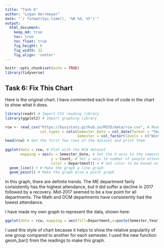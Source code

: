 ---
title: "Task 6"
author: "Logan Herrmeyer"
date: "`r format(Sys.time(), '%B %d, %Y')`"
output:
  html_document:  
    keep_md: true
    toc: true
    toc_float: true
    fig_height: 6
    fig_width: 12
    fig_align: 'center'
---

```{r, echo=FALSE, message = FALSE}
knitr::opts_chunk$set(echo = TRUE)
library(tidyverse)
```

## Task 6: Fix This Chart

Here is the original chart. I have commented each line of code in the chart to show what it does.
```{r, message = FALSE}
library(readr) # Import CSV reading library
library(ggplot2) # Import graphing library

rcw <- read_csv("https://byuistats.github.io/M335/data/rcw.csv", # Read the CSV from the internet
                col_types = cols(Semester_Date = col_date(format = "%m/%d/%y"), # Specify the date format for the date column
                                 Semester = col_factor(levels = c("Winter", "Spring", "Fall")))) # Give the semester column 3 options, Winter, Spring, and Fall
head(rcw) # Get the first few rows of the dataset and print them
 
ggplot(data = rcw, # Plot with the RCW dataset
       mapping = aes(x = Semester_Date, # Set the X axis to the semester
                     y = Count, # Set y axis to number of people attending
                     color = Department)) + # Set color to be based on department.
  geom_line() + # Make the graph a line graph
  geom_point() # Make the graph also a point graph
```

In this graph, there are definite trends. The ME department fairly consistently has the highest attendance, but it did suffer a decline in 2017 followed by a recovery. Mid-2017 seemed to be a low point for all departments. The Math and DCM departments have consistently had the lowest attendance.

I have made my own graph to represent the data, shown here:
```{r}
ggplot(data = rcw, mapping = aes(fill=Department,x=paste(Semester,Year),y=Count)) + geom_bar(stat="identity")
```

I used this style of chart because it helps to show the relative popularity of one group compared to another for each semester. I used the new function geom_bar() from the readings to make this graph.